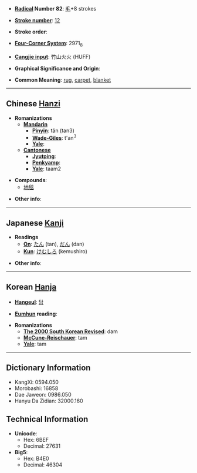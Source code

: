 * '''[[Wiktionary:Chinese radical index| Radical]] Number 82''': [[Wiktionary:Chinese radical index 毛|毛]]+8 strokes

* '''[[Wiktionary:Chinese total strokes index|Stroke number]]''': [[Wiktionary:Chinese total strokes index 12|12]]

* '''Stroke order''': 

* '''[[Wiktionary:Chinese four corner index|Four-Corner System]]''': 2971<sub>8</sub>

* '''[[Wiktionary:Chinese Cangjie index|Cangjie input]]''': 竹山火火 (HUFF)

* '''Graphical Significance and Origin''': 

* '''Common Meaning''': [[rug]], [[carpet]], [[blanket]]

----

== Chinese [[Hanzi]] ==

* '''Romanizations'''
** '''[[Mandarin]]'''
*** '''[[Pinyin]]''': tǎn (tan3)
*** '''[[Wade-Giles]]''': t'an<sup>3</sup>
*** '''[[Yale]]''': 
** '''[[Cantonese]]'''
*** '''[[Jyutping]]''':
*** '''[[Penkyamp]]''': 
*** '''[[Yale]]''': taam2

* '''Compounds''':
**[[地毯]]

* '''Other info''': 

----

== Japanese [[Kanji]] ==

* '''Readings'''
** '''[[On]]''': [[たん]] (tan), [[だん]] (dan)
** '''[[Kun]]''': [[けむしろ]] (kemushiro)

* '''Other info''':  

----

== Korean [[Hanja]] ==

* '''[[Hangeul]]''': [[담]]

* '''[[Eumhun]] reading''': 

* '''Romanizations'''
** '''[[The 2000 South Korean Revised Romanization|The 2000 South Korean Revised]]''': dam
** '''[[McCune-Reischauer]]''': tam
** '''[[Yale]]''': tam

----

== Dictionary Information ==

* KangXi: 0594.050
* Morobashi: 16858
* Dae Jaweon: 0986.050
* Hanyu Da Zidian: 32000.160

== Technical Information ==

* '''Unicode''':
** Hex: 6BEF
** Decimal: 27631
* '''Big5''':
** Hex: B4E0
** Decimal: 46304
